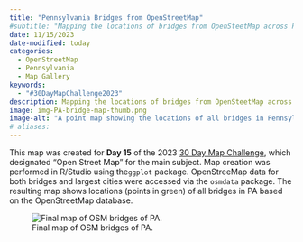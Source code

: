```yaml
---
title: "Pennsylvania Bridges from OpenStreetMap"
#subtitle: "Mapping the locations of bridges from OpenSteetMap across PA."
date: 11/15/2023
date-modified: today
categories:
  - OpenStreetMap
  - Pennsylvania
  - Map Gallery
keywords:
  - "#30DayMapChallenge2023"
description: Mapping the locations of bridges from OpenSteetMap across PA. This point map was created in RStudio and shows the locations of all bridges in the state of Pennsylvania according to the OpenStreetMap API.
image: img-PA-bridge-map-thumb.png
image-alt: "A point map showing the locations of all bridges in Pennsylvania."
# aliases:
---
```


This map was created for **Day 15** of the 2023 [30 Day Map Challenge](https://30daymapchallenge.com/), which designated "Open Street Map" for the main subject. Map creation was performed in R/Studio using the`ggplot` package. OpenStreeMap data for both bridges and largest cities were accessed via the `osmdata` package. The resulting map shows locations (points in green) of all bridges in PA based on the OpenStreetMap database.

![Final map of OSM bridges of PA.](img-PA-bridge-map.png)

